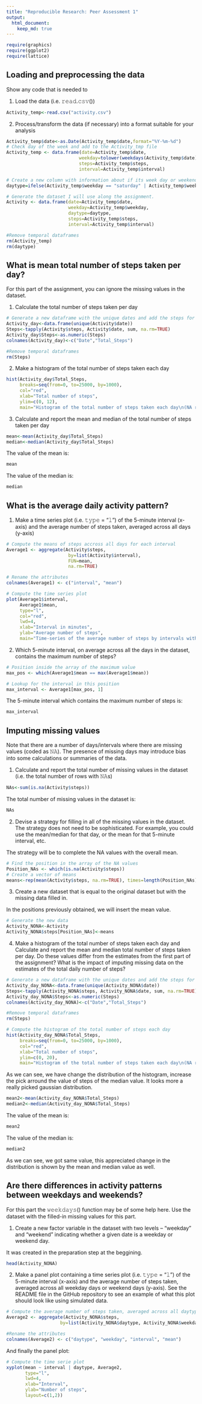 ```yaml
---
title: "Reproducible Research: Peer Assessment 1"
output: 
  html_document:
    keep_md: true
---
```

```r
require(graphics)
require(ggplot2)
require(lattice)
```

## Loading and preprocessing the data
Show any code that is needed to

1. Load the data (i.e. 𝚛𝚎𝚊𝚍.𝚌𝚜𝚟())
```r
Activity_temp<-read.csv("activity.csv")
```
2. Process/transform the data (if necessary) into a format suitable for your analysis
```r
Activity_temp$date<-as.Date(Activity_temp$date,format="%Y-%m-%d")
# Check day of the week and add to the Activity_tmp file
Activity_temp <- data.frame(date=Activity_temp$date, 
                           weekday=tolower(weekdays(Activity_temp$date)), 
                           steps=Activity_temp$steps, 
                           interval=Activity_temp$interval)

# Create a new column with information about if its week day or weekend day.
daytype=ifelse(Activity_temp$weekday == "saturday" | Activity_temp$weekday == "sunday", "weekend", "weekday")

# Generate the dataset I will use along the assignment.
Activity <- data.frame(date=Activity_temp$date, 
                       weekday=Activity_temp$weekday, 
                       daytype=daytype, 
                       steps=Activity_temp$steps,
                       interval=Activity_temp$interval)

#Remove temporal dataframes
rm(Activity_temp)
rm(daytype)
```
## What is mean total number of steps taken per day?
For this part of the assignment, you can ignore the missing values in the dataset.

1. Calculate the total number of steps taken per day
```r
# Generate a new dataframe with the unique dates and add the steps for each day.
Activity_day<-data.frame(unique(Activity$date))
Steps<-tapply(Activity$steps, Activity$date, sum, na.rm=TRUE)
Activity_day$Steps<-as.numeric(Steps)
colnames(Activity_day)<-c("Date","Total_Steps")

#Remove temporal dataframes
rm(Steps)
```
2. Make a histogram of the total number of steps taken each day
```r
hist(Activity_day$Total_Steps, 
     breaks=seq(from=0, to=25000, by=1000),
     col="red", 
     xlab="Total number of steps", 
     ylim=c(0, 12), 
     main="Histogram of the total number of steps taken each day\n(NA removed)")
```

3. Calculate and report the mean and median of the total number of steps taken per day
```r
mean<-mean(Activity_day$Total_Steps)
median<-median(Activity_day$Total_Steps)
```

The value of the mean is: 
```r
mean
```
The value of the median is:
```r
median
```

## What is the average daily activity pattern?

1. Make a time series plot (i.e. 𝚝𝚢𝚙𝚎 = "𝚕") of the 5-minute interval (x-axis) and the average number of steps taken, averaged across all days (y-axis)
```r
# Compute the means of steps accross all days for each interval
Average1 <- aggregate(Activity$steps, 
                       by=list(Activity$interval), 
                       FUN=mean, 
                       na.rm=TRUE)

# Rename the attributes
colnames(Average1) <- c("interval", "mean")

# Compute the time series plot
plot(Average1$interval, 
     Average1$mean, 
     type="l", 
     col="red", 
     lwd=4, 
     xlab="Interval in minutes", 
     ylab="Average number of steps", 
     main="Time-series of the average number of steps by intervals without NA")
```

2. Which 5-minute interval, on average across all the days in the dataset, contains the maximum number of steps?
```r
# Position inside the array of the maximum value
max_pos <- which(Average1$mean == max(Average1$mean))

# Lookup for the interval in this position
max_interval <- Average1[max_pos, 1]
```

The 5-minute interval which contains the maximum number of steps is:
```r
max_interval
```
## Imputing missing values
Note that there are a number of days/intervals where there are missing values (coded as 𝙽𝙰). The presence of missing days may introduce bias into some calculations or summaries of the data.

1. Calculate and report the total number of missing values in the dataset (i.e. the total number of rows with 𝙽𝙰s)
```r
NAs<-sum(is.na(Activity$steps))
```
The total number of missing values in the dataset is:
```r
NAs
```
2. Devise a strategy for filling in all of the missing values in the dataset. The strategy does not need to be sophisticated. For example, you could use the mean/median for that day, or the mean for that 5-minute interval, etc.

The strategy will be to complete the NA values with the overall mean.
```r
# Find the position in the array of the NA values
Position_NAs <- which(is.na(Activity$steps))
# Create a vector of means
means<-rep(mean(Activity$steps, na.rm=TRUE), times=length(Position_NAs))
```
3. Create a new dataset that is equal to the original dataset but with the missing data filled in.

In the positions previously obtained, we will insert the mean value.
```r
# Generate the new data
Activity_NONA<-Activity
Activity_NONA$steps[Position_NAs]<-means
```
4. Make a histogram of the total number of steps taken each day and Calculate and report the mean and median total number of steps taken per day. Do these values differ from the estimates from the first part of the assignment? What is the impact of imputing missing data on the estimates of the total daily number of steps?
```r
# Generate a new dataframe with the unique dates and add the steps for each day.
Activity_day_NONA<-data.frame(unique(Activity_NONA$date))
Steps<-tapply(Activity_NONA$steps, Activity_NONA$date, sum, na.rm=TRUE)
Activity_day_NONA$Steps<-as.numeric(Steps)
colnames(Activity_day_NONA)<-c("Date","Total_Steps")

#Remove temporal dataframes
rm(Steps)
```

```r
# Compute the histogram of the total number of steps each day
hist(Activity_day_NONA$Total_Steps, 
     breaks=seq(from=0, to=25000, by=1000),
     col="red", 
     xlab="Total number of steps", 
     ylim=c(0, 20), 
     main="Histogram of the total number of steps taken each day\n(NA replaced by mean value)")
```

As we can see, we have change the distribution of the histogram, increase the pick arround the value of steps of the median value. It looks more a really picked gaussian distribution.

```r
mean2<-mean(Activity_day_NONA$Total_Steps)
median2<-median(Activity_day_NONA$Total_Steps)
```

The value of the mean is: 
```r
mean2
```
The value of the median is:
```r
median2
```

As we can see, we got same value, this appreciated change in the distribution is shown by the mean and median value as well. 

## Are there differences in activity patterns between weekdays and weekends?
For this part the 𝚠𝚎𝚎𝚔𝚍𝚊𝚢𝚜() function may be of some help here. Use the dataset with the filled-in missing values for this part.

1. Create a new factor variable in the dataset with two levels – “weekday” and “weekend” indicating whether a given date is a weekday or weekend day.

It was created in the preparation step at the beggining.

```r
head(Activity_NONA)
```

2. Make a panel plot containing a time series plot (i.e. 𝚝𝚢𝚙𝚎 = "𝚕") of the 5-minute interval (x-axis) and the average number of steps taken, averaged across all weekday days or weekend days (y-axis). See the README file in the GitHub repository to see an example of what this plot should look like using simulated data.

```r
# Compute the average number of steps taken, averaged across all daytype variable
Average2 <- aggregate(Activity_NONA$steps, 
                    by=list(Activity_NONA$daytype, Activity_NONA$weekday, Activity_NONA$interval), mean)

#Rename the attributes
colnames(Average2) <- c("daytype", "weekday", "interval", "mean")
```

And finally the panel plot:

```r
# Compute the time serie plot
xyplot(mean ~ interval | daytype, Average2, 
       type="l", 
       lwd=4, 
       xlab="Interval", 
       ylab="Number of steps", 
       layout=c(1,2))
```